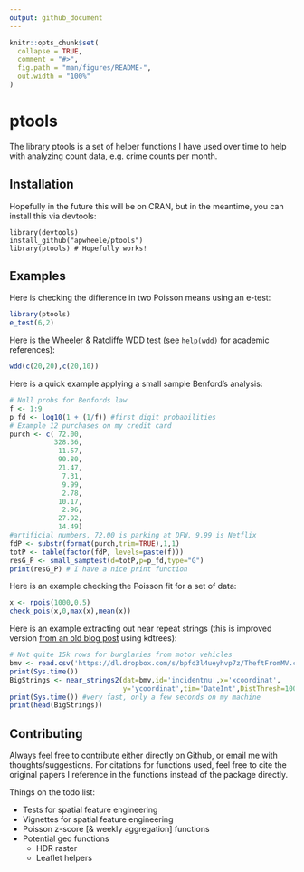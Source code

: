 ```yaml
---
output: github_document
---
```


<!-- README.md is generated from README.Rmd. Please edit that file -->

```r
knitr::opts_chunk$set(
  collapse = TRUE,
  comment = "#>",
  fig.path = "man/figures/README-",
  out.width = "100%"
)
```

# ptools

<!-- badges: start -->
<!-- badges: end -->

The library ptools is a set of helper functions I have used over time to help with analyzing count data, e.g. crime counts per month. 

## Installation

Hopefully in the future this will be on CRAN, but in the meantime, you can install this via devtools:

    library(devtools)
    install_github("apwheele/ptools")
    library(ptools) # Hopefully works!

## Examples

Here is checking the difference in two Poisson means using an e-test:

```r
library(ptools)
e_test(6,2)
```

Here is the Wheeler & Ratcliffe WDD test (see `help(wdd)` for academic references):

```r
wdd(c(20,20),c(20,10))
```

Here is a quick example applying a small sample Benford's analysis:

```r
# Null probs for Benfords law
f <- 1:9
p_fd <- log10(1 + (1/f)) #first digit probabilities
# Example 12 purchases on my credit card
purch <- c( 72.00,
           328.36,
            11.57,
            90.80,
            21.47,
             7.31,
             9.99,
             2.78,
            10.17,
             2.96,
            27.92,
            14.49)
#artificial numbers, 72.00 is parking at DFW, 9.99 is Netflix
fdP <- substr(format(purch,trim=TRUE),1,1)
totP <- table(factor(fdP, levels=paste(f)))
resG_P <- small_samptest(d=totP,p=p_fd,type="G")
print(resG_P) # I have a nice print function
```

Here is an example checking the Poisson fit for a set of data:

```r
x <- rpois(1000,0.5)
check_pois(x,0,max(x),mean(x))
```

Here is an example extracting out near repeat strings (this is improved version [from an old blog post](https://andrewpwheeler.com/2017/04/12/identifying-near-repeat-crime-strings-in-r-or-python/) using kdtrees):

```r
# Not quite 15k rows for burglaries from motor vehicles
bmv <- read.csv('https://dl.dropbox.com/s/bpfd3l4ueyhvp7z/TheftFromMV.csv?dl=0')
print(Sys.time()) 
BigStrings <- near_strings2(dat=bmv,id='incidentnu',x='xcoordinat',
                            y='ycoordinat',tim='DateInt',DistThresh=1000,TimeThresh=3)
print(Sys.time()) #very fast, only a few seconds on my machine
print(head(BigStrings))
```

## Contributing

Always feel free to contribute either directly on Github, or email me with thoughts/suggestions. For citations for functions used, feel free to cite the original papers I reference in the functions instead of the package directly. 

Things on the todo list:

 - Tests for spatial feature engineering
 - Vignettes for spatial feature engineering
 - Poisson z-score [& weekly aggregation] functions
 - Potential geo functions
    - HDR raster
    - Leaflet helpers


